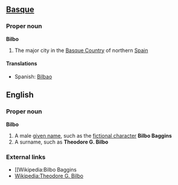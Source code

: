 ==[[Basque]]==
===Proper noun===
'''Bilbo'''

# The major city in the [[Basque Country]] of northern [[Spain]]

====Translations====
*Spanish: [[Bilbao]]

==English==
===Proper noun===
'''Bilbo'''

# A male [[given name]], such as the [[fictional character]] '''Bilbo Baggins'''
# A surname, such as '''Theodore G. Bilbo'''

===External links===

* [[Wikipedia:Bilbo Baggins
* [[Wikipedia:Theodore G. Bilbo]]